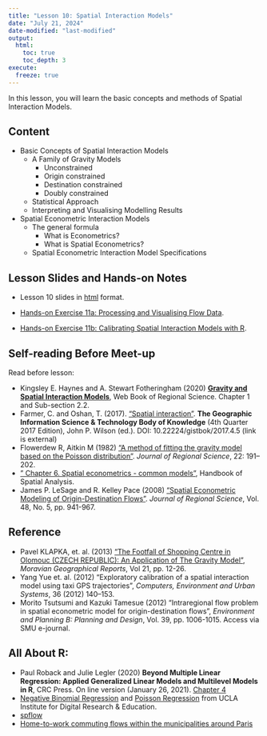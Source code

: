 ```yaml
---
title: "Lesson 10: Spatial Interaction Models"
date: "July 21, 2024"
date-modified: "last-modified"
output:
  html:
    toc: true
    toc_depth: 3
execute: 
  freeze: true
---
```


In this lesson, you will learn the basic concepts and methods of Spatial Interaction Models.

## Content

-   Basic Concepts of Spatial Interaction Models
    -   A Family of Gravity Models
        -   Unconstrained
        -   Origin constrained
        -   Destination constrained
        -   Doubly constrained
    -   Statistical Approach
    -   Interpreting and Visualising Modelling Results
-   Spatial Econometric Interaction Models
    -   The general formula
        -   What is Econometrics?
        -   What is Spatial Econometrics?
    -   Spatial Econometric Interaction Model Specifications

## Lesson Slides and Hands-on Notes

-   Lesson 10 slides in [html](../lesson/Lesson10/Lesson10-SIM.html) format.

-   [Hands-on Exercise 11a: Processing and Visualising Flow Data](https://r4gdsa.netlify.app/chap15).

-   [Hands-on Exercise 11b: Calibrating Spatial Interaction Models with R](https://r4gdsa.netlify.app/chap16).

## Self-reading Before Meet-up

Read before lesson:

-   Kingsley E. Haynes and A. Stewart Fotheringham (2020) [**Gravity and Spatial Interaction Models**](https://researchrepository.wvu.edu/rri-web-book/16/), Web Book of Regional Science. Chapter 1 and Sub-section 2.2.
-   Farmer, C. and Oshan, T. (2017). ["Spatial interaction"](https://gistbok.ucgis.org/bok-topics/spatial-interaction). **The Geographic Information Science & Technology Body of Knowledge** (4th Quarter 2017 Edition), John P. Wilson (ed.). DOI: 10.22224/gistbok/2017.4.5 (link is external)
-   Flowerdew R, Aitkin M (1982) ["A method of fitting the gravity model based on the Poisson distribution"](https://www.academia.edu/38321611/A_Method_of_Fitting_the_Gravity_Model_Based_on_the_Poisson_Distribution_). *Journal of Regional Science*, 22: 191--202.
-   [" Chapter 6. Spatial econometrics - common models"](https://www.insee.fr/en/statistiques/fichier/3635545/imet131-j-chapitre-6.pdf), Handbook of Spatial Analysis.
-   James P. LeSage and R. Kelley Pace (2008) ["Spatial Econometric Modeling of Origin-Destination Flows"](https://onlinelibrary.wiley.com/doi/abs/10.1111/j.1467-9787.2008.00573.x). *Journal of Regional Science*, Vol. 48, No. 5, pp. 941-967.

## Reference

-   Pavel KLAPKA, et. al. (2013) ["The Footfall of Shopping Centre in Olomouc (CZECH REPUBLIC): An Application of The Gravity Model"](https://sciendo.com/de/article/10.2478/mgr-2013-0013), *Moravian Geographical Reports*, Vol 21, pp. 12-26.\
-   Yang Yue et. al. (2012) "Exploratory calibration of a spatial interaction model using taxi GPS trajectories", *Computers, Environment and Urban Systems*, 36 (2012) 140--153.
-   Morito Tsutsumi and Kazuki Tamesue (2012) "Intraregional flow problem in spatial econometric model for origin-destination flows", *Environment and Planning B: Planning and Design*, Vol. 39, pp. 1006-1015. Access via SMU e-journal.

## All About R:

-   Paul Roback and Julie Legler (2020) **Beyond Multiple Linear Regression: Applied Generalized Linear Models and Multilevel Models in R**, CRC Press. On line version (January 26, 2021). [Chapter 4](https://bookdown.org/roback/bookdown-BeyondMLR/ch-poissonreg.html)
-   [Negative Binomial Regression](https://stats.idre.ucla.edu/r/dae/negative-binomial-regression/) and [Poisson Regression](https://stats.idre.ucla.edu/r/dae/poisson-regression/) from UCLA Institute for Digital Research & Education.
-   [spflow](https://lukece.github.io/spflow/index.html)
-   [Home-to-work commuting flows within the municipalities around Paris](https://lukece.github.io/spflow/articles/paris_commute_flows.html)
